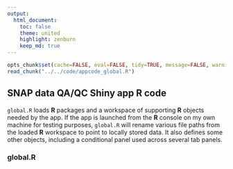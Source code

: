 ```yaml
---
output:
  html_document:
    toc: false
    theme: united
    highlight: zenburn
    keep_md: true
---
```


```r
opts_chunk$set(cache=FALSE, eval=FALSE, tidy=TRUE, message=FALSE, warning=FALSE)
read_chunk("../../code/appcode_global.R")
```

##
##
## SNAP data QA/QC Shiny app R code

`global.R` loads **R** packages and a workspace of supporting **R** objects needed by the app.
If the app is launched from the **R** console on my own machine for testing purposes,
`global.R` will rename various file paths from the loaded **R** workspace to point to locally stored data.
It also defines some other objects, including a conditional panel used across several tab panels.

### global.R

```r
```
